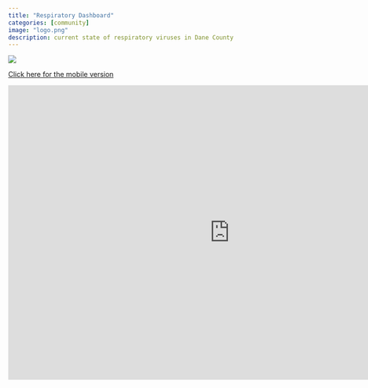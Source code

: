 ```yaml
---
title: "Respiratory Dashboard"
categories: [community]
image: "logo.png"
description: current state of respiratory viruses in Dane County
---
```


[![](logo.png)](https://app.powerbigov.us/view?r=eyJrIjoiZWRjYWI5NzktZmFmOS00N2E2LTkyZmMtMWY1ZTJhODM1YTY0IiwidCI6IjM1MjliZGY1LThkNGItNGNiMi1hZDc2LWNlZjVjYjI0ODI2OCJ9)

[Click here for the mobile version](https://app.powerbigov.us/view?r=eyJrIjoiMzFkNjUwOTUtOTViYy00NjUxLWJkZmEtZjQ4MWZjMDc4NTEzIiwidCI6IjM1MjliZGY1LThkNGItNGNiMi1hZDc2LWNlZjVjYjI0ODI2OCJ9)

```{=html}
<div align = "left"><iframe title="Respiratory Report" width="900" height="600" src=https://app.powerbigov.us/view?r=eyJrIjoiZWRjYWI5NzktZmFmOS00N2E2LTkyZmMtMWY1ZTJhODM1YTY0IiwidCI6IjM1MjliZGY1LThkNGItNGNiMi1hZDc2LWNlZjVjYjI0ODI2OCJ9 frameborder="0" allowFullScreen="true"></iframe></div>
```
